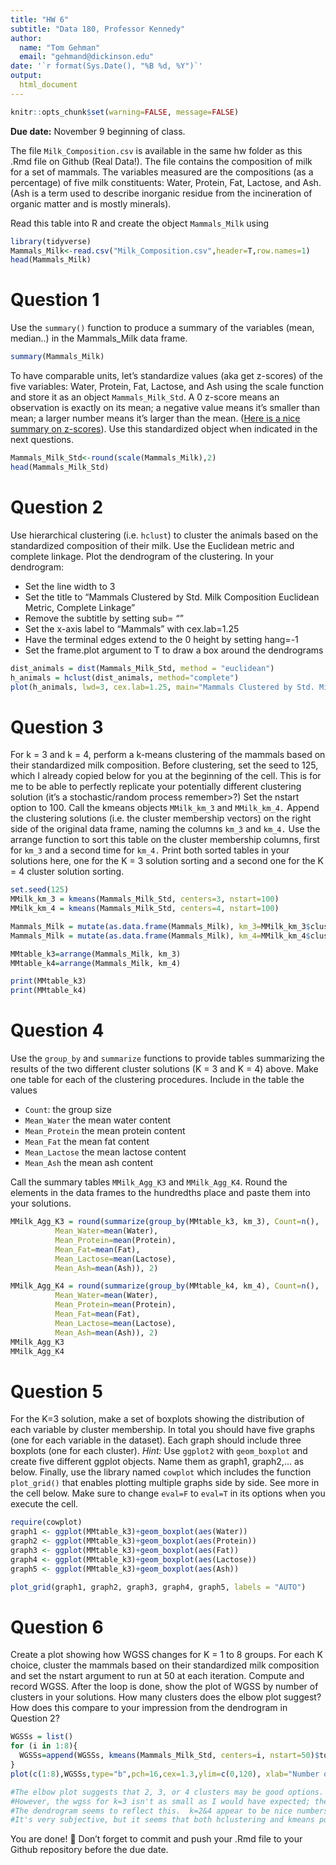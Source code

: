 ```yaml
---
title: "HW 6"
subtitle: "Data 180, Professor Kennedy"
author: 
  name: "Tom Gehman"
  email: "gehmand@dickinson.edu"
date: '`r format(Sys.Date(), "%B %d, %Y")`'
output: 
  html_document
---
```


```r
knitr::opts_chunk$set(warning=FALSE, message=FALSE)
```

**Due date:** November 9 beginning of class.


The file `Milk_Composition.csv` is available in the same hw folder as this .Rmd file on Github (Real Data!). The file contains the composition of milk for a set of mammals. The variables measured are the compositions (as a percentage) of five milk constituents: Water, Protein, Fat, Lactose, and Ash. (Ash is a term used to describe inorganic residue from the incineration of organic matter and is mostly minerals).

Read this table into R and create the object `Mammals_Milk` using

```r
library(tidyverse)
Mammals_Milk<-read.csv("Milk_Composition.csv",header=T,row.names=1)
head(Mammals_Milk)
```

# Question 1
Use the `summary()` function to produce a summary of the variables (mean, median..) in the Mammals_Milk data frame.

```r
summary(Mammals_Milk)
```

To have comparable units, let's standardize values (aka get z-scores) of the five variables: Water, Protein, Fat, Lactose, and Ash using the scale function and store it as an object `Mammals_Milk_Std`. A 0 z-score means an observation is exactly on its mean; a negative value means it's smaller than mean; a larger number means it's larger than the mean. ([Here is a nice summary on z-scores](https://www.simplypsychology.org/z-score.html)). Use this standardized object when indicated in the next questions. 

```r
Mammals_Milk_Std<-round(scale(Mammals_Milk),2)
head(Mammals_Milk_Std)
```
# Question 2
Use hierarchical clustering (i.e. `hclust`) to cluster the animals based on the standardized composition of their milk. Use the Euclidean metric and complete linkage. Plot the dendrogram of the clustering. In your dendrogram: 

*	Set the line width to 3
*	Set the title to “Mammals Clustered by Std. Milk Composition \n Euclidean Metric, Complete Linkage”
*	Remove the subtitle by setting sub= ""
*	Set the x-axis label to “Mammals” with cex.lab=1.25
*	Have the terminal edges extend to the 0 height by setting hang=-1
*	Set the frame.plot argument to T to draw a box around the dendrograms

```r
dist_animals = dist(Mammals_Milk_Std, method = "euclidean")
h_animals = hclust(dist_animals, method="complete")
plot(h_animals, lwd=3, cex.lab=1.25, main="Mammals Clustered by Std. Milk Composition \n Euclidean Metric, Complete Linkage", hang=-1, xlab="Mammals", sub="", frame.plot=T)
```

# Question 3
For k = 3 and k = 4, perform a k-means clustering of the mammals based on their standardized milk composition. Before clustering, set the seed to 125, which I already copied below for you at the beginning of the cell. This is for me to be able to perfectly replicate your potentially different clustering solution (it's a stochastic/random process remember>?) Set the nstart option to 100. Call the kmeans objects `MMilk_km_3` and `MMilk_km_4.` Append the clustering solutions (i.e. the cluster membership vectors) on the right side of the original data frame, naming the columns `km_3` and `km_4.` Use the arrange function to sort this table on the cluster membership columns, first for `km_3` and a second time for `km_4.` Print both sorted tables in your solutions here, one for the K = 3 solution sorting and a second one for the K = 4 cluster solution sorting.

```r
set.seed(125)
MMilk_km_3 = kmeans(Mammals_Milk_Std, centers=3, nstart=100)
MMilk_km_4 = kmeans(Mammals_Milk_Std, centers=4, nstart=100)

Mammals_Milk = mutate(as.data.frame(Mammals_Milk), km_3=MMilk_km_3$cluster)
Mammals_Milk = mutate(as.data.frame(Mammals_Milk), km_4=MMilk_km_4$cluster)

MMtable_k3=arrange(Mammals_Milk, km_3)
MMtable_k4=arrange(Mammals_Milk, km_4)

print(MMtable_k3)
print(MMtable_k4)

```

# Question 4
Use the `group_by` and `summarize` functions to provide tables summarizing the results of the two different cluster solutions (K = 3 and K = 4) above. Make one table for each of the clustering procedures. Include in the table the values

*	`Count`: the group size
*	`Mean_Water` the mean water content
*	`Mean_Protein` the mean protein content
*	`Mean_Fat` the mean fat content
*	`Mean_Lactose` the mean lactose content
*	`Mean_Ash` the mean ash content

Call the summary tables `MMilk_Agg_K3` and `MMilk_Agg_K4`. Round the elements in the data frames to the hundredths place and paste them into your solutions.

```r
MMilk_Agg_K3 = round(summarize(group_by(MMtable_k3, km_3), Count=n(), 
          Mean_Water=mean(Water),
          Mean_Protein=mean(Protein), 
          Mean_Fat=mean(Fat), 
          Mean_Lactose=mean(Lactose), 
          Mean_Ash=mean(Ash)), 2)

MMilk_Agg_K4 = round(summarize(group_by(MMtable_k4, km_4), Count=n(), 
          Mean_Water=mean(Water),
          Mean_Protein=mean(Protein), 
          Mean_Fat=mean(Fat), 
          Mean_Lactose=mean(Lactose), 
          Mean_Ash=mean(Ash)), 2)
MMilk_Agg_K3
MMilk_Agg_K4
```
# Question 5
For the K=3 solution, make a set of boxplots showing the distribution of each variable by cluster membership. In total you should have five graphs (one for each variable in the dataset). Each graph should include three boxplots (one for each cluster). *Hint:* Use `ggplot2` with `geom_boxplot` and create five different ggplot objects. Name them as graph1, graph2,... as below. Finally, use the library named `cowplot` which includes the function `plot_grid()` that enables plotting multiple graphs side by side. See more in the cell below. Make sure to change `eval=F` to `eval=T` in its options when you execute the cell.

```r
require(cowplot)
graph1 <- ggplot(MMtable_k3)+geom_boxplot(aes(Water))
graph2 <- ggplot(MMtable_k3)+geom_boxplot(aes(Protein))
graph3 <- ggplot(MMtable_k3)+geom_boxplot(aes(Fat))
graph4 <- ggplot(MMtable_k3)+geom_boxplot(aes(Lactose))
graph5 <- ggplot(MMtable_k3)+geom_boxplot(aes(Ash))

plot_grid(graph1, graph2, graph3, graph4, graph5, labels = "AUTO")
```

# Question 6
Create a plot showing how WGSS changes for K = 1 to 8 groups. For each K choice, cluster the mammals based on their standardized milk composition and set the nstart argument to run at 50 at each iteration. Compute and record WGSS. After the loop is done, show the plot of WGSS by number of clusters in your solutions. How many clusters does the elbow plot suggest? How does this compare to your impression from the dendrogram in Question 2?

```r
WGSSs = list()
for (i in 1:8){
  WGSSs=append(WGSSs, kmeans(Mammals_Milk_Std, centers=i, nstart=50)$tot.withinss)
}
plot(c(1:8),WGSSs,type="b",pch=16,cex=1.3,ylim=c(0,120), xlab="Number of Groups",ylab="WGSS")

#The elbow plot suggests that 2, 3, or 4 clusters may be good options.  
#However, the wgss for k=3 isn't as small as I would have expected; the slope between k=2&3 is almost as low as between k=3&4; the curve isn't as smooth and rounded as normal.  
#The dendrogram seems to reflect this.  k=2&4 appear to be nice numbers of clusters, but k=3 clusters leaves one huge cluster and two little ones.  
#It's very subjective, but it seems that both hclustering and kmeans point to the idea that either 2 or 4 clusters are optimal and k=3 is ok but not quite as good/efficient.  
```


You are done! 🏁 Don't forget to commit and push your .Rmd file to your Github repository before the due date.



